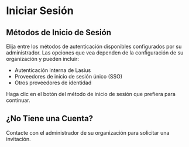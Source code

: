 # Iniciar Sesión

## Métodos de Inicio de Sesión

Elija entre los métodos de autenticación disponibles configurados por su administrador. Las opciones que vea dependen de la configuración de su organización y pueden incluir:

- Autenticación interna de Lasius
- Proveedores de inicio de sesión único (SSO)
- Otros proveedores de identidad

Haga clic en el botón del método de inicio de sesión que prefiera para continuar.

## ¿No Tiene una Cuenta?

Contacte con el administrador de su organización para solicitar una invitación.
